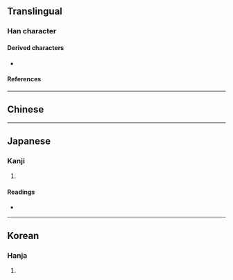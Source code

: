 {{also|吉}}
{{character info}}
==Translingual==

===Han character===
{{Han char|rn=30|rad=口|as=09|sn=12|four=|canj=GRGR|ids=⿰吉吉}}

====Derived characters====
* {{l|mul|[[𠽻]], [[𪝦]], [[𭹶]], [[𮃭]], [[𧑱]], [[𧑭]], [[𫬔]], [[嚞]]}}

====References====
{{Han ref|kx=0197.260|dkj=03908|dj=0419.040|hdz=10648.110|uh=5586}}

----

==Chinese==
{{zh-see|哲|v}}

----

==Japanese==

===Kanji===
{{ja-kanji|grade=|rs=口09}}

# {{rfdef|ja|sort=口09}}

====Readings====
* {{ja-readings|on=てつ|kun=}}

----

==Korean==

===Hanja===
{{ko-hanja|철}}

# {{rfdef|ko|sort=口09}}